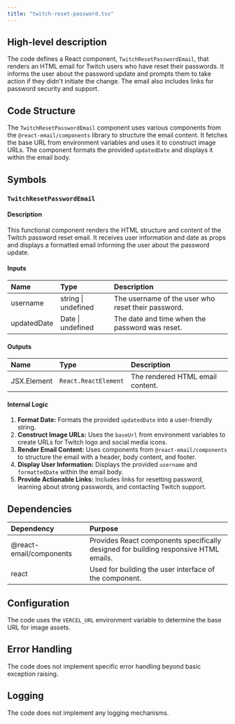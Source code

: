 ```yaml
---
title: "twitch-reset-password.tsx"
---
```


## High-level description
The code defines a React component, `TwitchResetPasswordEmail`, that renders an HTML email for Twitch users who have reset their passwords. It informs the user about the password update and prompts them to take action if they didn't initiate the change. The email also includes links for password security and support.

## Code Structure
The `TwitchResetPasswordEmail` component uses various components from the `@react-email/components` library to structure the email content. It fetches the base URL from environment variables and uses it to construct image URLs. The component formats the provided `updatedDate` and displays it within the email body.

## Symbols

### `TwitchResetPasswordEmail`
#### Description
This functional component renders the HTML structure and content of the Twitch password reset email. It receives user information and date as props and displays a formatted email informing the user about the password update.

#### Inputs
| Name | Type | Description |
|:-----|:-----|:------------|
| username | string \| undefined | The username of the user who reset their password. |
| updatedDate | Date \| undefined | The date and time when the password was reset. |

#### Outputs
| Name | Type | Description |
|:-----|:-----|:------------|
| JSX.Element | `React.ReactElement` | The rendered HTML email content. |

#### Internal Logic
1. **Format Date:** Formats the provided `updatedDate` into a user-friendly string.
2. **Construct Image URLs:** Uses the `baseUrl` from environment variables to create URLs for Twitch logo and social media icons.
3. **Render Email Content:** Uses components from `@react-email/components` to structure the email with a header, body content, and footer.
4. **Display User Information:** Displays the provided `username` and `formattedDate` within the email body.
5. **Provide Actionable Links:** Includes links for resetting password, learning about strong passwords, and contacting Twitch support.

## Dependencies
| Dependency | Purpose |
|:-----------|:--------|
| @react-email/components | Provides React components specifically designed for building responsive HTML emails. |
| react | Used for building the user interface of the component. |

## Configuration
The code uses the `VERCEL_URL` environment variable to determine the base URL for image assets.

## Error Handling
The code does not implement specific error handling beyond basic exception raising.

## Logging
The code does not implement any logging mechanisms.
